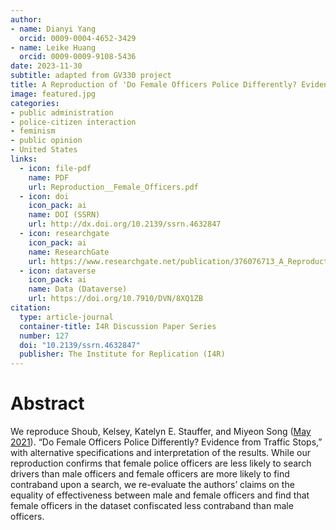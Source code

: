```yaml
---
author: 
- name: Dianyi Yang
  orcid: 0009-0004-4652-3429
- name: Leike Huang
  orcid: 0009-0009-9108-5436
date: 2023-11-30
subtitle: adapted from GV330 project
title: A Reproduction of 'Do Female Officers Police Differently? Evidence from Traffic Stops' (American Journal of Political Science, 2021)
image: featured.jpg
categories:
- public administration 
- police-citizen interaction
- feminism
- public opinion
- United States
links:
  - icon: file-pdf
    name: PDF
    url: Reproduction__Female_Officers.pdf
  - icon: doi
    icon_pack: ai
    name: DOI (SSRN)
    url: http://dx.doi.org/10.2139/ssrn.4632847
  - icon: researchgate
    icon_pack: ai
    name: ResearchGate
    url: https://www.researchgate.net/publication/376076713_A_Reproduction_of_Do_Female_Officers_Police_Differently_Evidence_from_Traffic_Stops_American_Journal_of_Political_Science_2021
  - icon: dataverse
    icon_pack: ai
    name: Data (Dataverse)
    url: https://doi.org/10.7910/DVN/8XQ1ZB
citation:
  type: article-journal
  container-title: I4R Discussion Paper Series
  number: 127
  doi: "10.2139/ssrn.4632847"
  publisher: The Institute for Replication (I4R)
---
```

# Abstract

We reproduce Shoub, Kelsey, Katelyn E. Stauffer, and Miyeon Song ([May 2021](https://doi.org/10.1111/ajps.12618)). "Do Female Officers Police Differently? Evidence from Traffic Stops," with alternative specifications and interpretation of the results. While our reproduction confirms that female police officers are less likely to search drivers than male officers and female officers are more likely to find contraband upon a search, we re-evaluate the authors' claims on the equality of effectiveness between male and female officers and find that female officers in the dataset confiscated less contraband than male officers.

